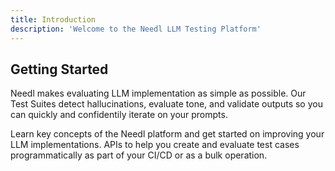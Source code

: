 ```yaml
---
title: Introduction
description: 'Welcome to the Needl LLM Testing Platform'
---
```


## Getting Started

Needl makes evaluating LLM implementation as simple as possible. Our Test Suites detect hallucinations, evaluate tone, and validate outputs so you can quickly and confidentily iterate on your prompts.

<CardGroup cols={2}>
  <Card
    title="Getting Started"
    icon="screwdriver-wrench"
    href="getting-started"
  >
    Learn key concepts of the Needl platform and get started on improving your LLM implementations.
  </Card>
  <Card
    title="API Reference"
    icon="code"
    href="api-reference"
  >
    APIs to help you create and evaluate test cases programmatically as part of your CI/CD or as a bulk operation.
  </Card>
</CardGroup>

